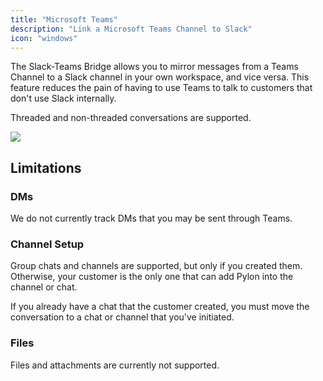 ```yaml
---
title: "Microsoft Teams"
description: "Link a Microsoft Teams Channel to Slack"
icon: "windows"
---
```


The Slack-Teams Bridge allows you to mirror messages from a Teams Channel to a
Slack channel in your own workspace, and vice versa. This feature reduces the
pain of having to use Teams to talk to customers that don't use Slack
internally.

Threaded and non-threaded conversations are supported.

<Frame>
  <img src="/images/teamsbridge.gif" />
</Frame>

## Limitations

### DMs

We do not currently track DMs that you may be sent through Teams.

### Channel Setup

Group chats and channels are supported, but only if you created them. Otherwise,
your customer is the only one that can add Pylon into the channel or chat.

If you already have a chat that the customer created, you must move the
conversation to a chat or channel that you've initiated.

### Files

Files and attachments are currently not supported.
